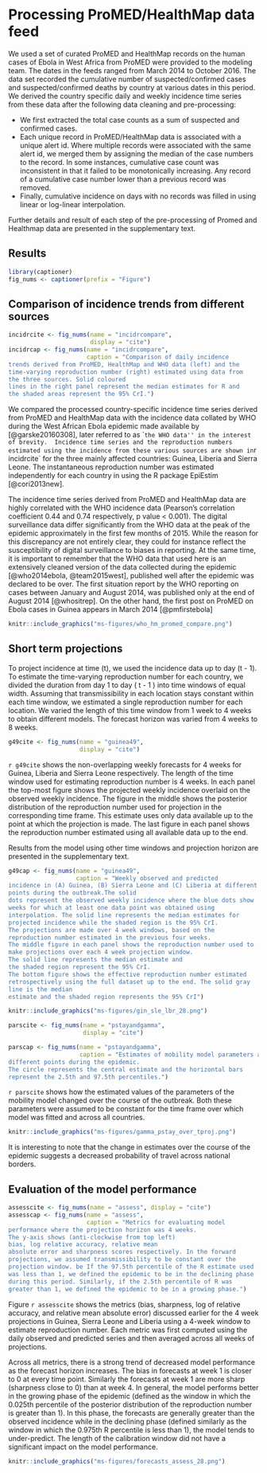 # Processing ProMED/HealthMap data feed

We used a set of curated ProMED and HealthMap records on the human 
cases of 
Ebola in West Africa from ProMED were provided to the modeling
team. The dates in the feeds ranged from March 2014 to October 2016.
The data set recorded the cumulative number of suspected/confirmed
cases and suspected/confirmed deaths by country at various dates
in this period. We derived the country specific daily and 
weekly incidence time series from these data after the 
following data cleaning and pre-processing:

+ We first extracted the total case
counts as a sum of suspected and confirmed cases. 
+ Each unique record 
in ProMED/HealthMap data is associated with a unique alert id.  Where
multiple records were associated with the same alert id, we merged
them by assigning the median of the case numbers to the record. In
some instances, cumulative case count was inconsistent in that it
failed to be monotonically increasing. Any record of a 
cumulative case number lower than a previous record was removed.
+ Finally, cumulative incidence on days with no records was
filled in using linear or log-linear interpolation. 

Further details and result of 
each step of the pre-processing of Promed and 
Healthmap data are presented in the supplementary text.


## Results
```r
library(captioner)
fig_nums <- captioner(prefix = "Figure")
```
## Comparison of incidence trends from different sources

```r
incidrcite <- fig_nums(name = "incidrcompare",
                       display = "cite")
incidrcap <- fig_nums(name = "incidrcompare",
                      caption = "Comparison of daily incidence
trends derived from ProMED, HealthMap and WHO data (left) and the
time-varying reproduction number (right) estimated using data from
the three sources. Solid coloured
lines in the right panel represent the median estimates for R and
the shaded areas represent the 95% CrI.")

```

We compared the processed country-specific incidence time 
series derived  from ProMED and HealthMap
data with the incidence data collated by WHO during the West 
African Ebola epidemic  made available by [@garske20160308], 
later referred to as ``the WHO data'' in the interest of brevity. 
Incidence time series and the reproduction numbers estimated using the
incidence from these various sources are shown in  
`r incidrcite` for the three mainly affected 
countries: Guinea, Liberia and Sierra Leone.  The instantaneous 
reproduction number was estimated independently for each country in
using the R package EpiEstim [@cori2013new]. 


The incidence time series derived from ProMED and HealthMap data are 
highly correlated with the WHO incidence data (Pearson's correlation
coefficient 0.44 and 0.74 respectively, p value < 0.001). The digital 
surveillance data differ significantly from the WHO data at the peak 
of the epidemic approximately in the first few months of 2015. While 
the reason for this discrepancy are not entirely clear, they could 
for instance reflect the susceptibility of digital surveillance to
biases in reporting. At the same time, it is important to remember
that the WHO data that used here is an extensively cleaned
version of the data collected during the epidemic [@who2014ebola, 
@team2015west], published well after the epidemic was declared to be 
over. The first situation report by the WHO reporting on 
cases between January and August 2014, was published only at the
end of August 2014 [@whositrep]. On the other hand, the first post
on ProMED on Ebola cases in Guinea appears in March 2014 [@pmfirstebola]


```r
knitr::include_graphics("ms-figures/who_hm_promed_compare.png")
```


## Short term projections

To project incidence at time \(t\), we used the incidence data up to 
day \(t - 1\). To estimate the time-varying reproduction number for 
each country, we divided the duration from day 1 to day \( t - 1 \) 
into time windows of equal width. 
Assuming that transmissibility in each location stays constant 
within each time window, we estimated 
a single reproduction number for each location. 
We varied the length of this time window from 1 week to 4 weeks 
to obtain different models. The forecast horizon was varied from
4 weeks to 8 weeks. 

```r
g49cite <- fig_nums(name = "guinea49",
                    display = "cite")

```
`r g49cite` shows the
non-overlapping weekly forecasts for 4 weeks for Guinea, Liberia and 
Sierra Leone respectively. The length of the
time window used for estimating reproduction number is 4 weeks.
In each panel the top-most figure shows the projected weekly 
incidence overlaid on the observed weekly incidence. 
The figure in the middle shows the posterior distribution of the 
reproduction number used for projection in the corresponding time
frame. 
This estimate uses only data available up to the point at which the
projection is made. The last figure in each panel
shows the reproduction number estimated using all available data up 
to the end.


Results from the model using other time windows and projection horizon 
are presented in the supplementary text.

```r
g49cap <- fig_nums(name = "guinea49",
                   caption = "Weekly observed and predicted
incidence in (A) Guinea, (B) Sierra Leone and (C) Liberia at different
points during the outbreak.The solid
dots represent the observed weekly incidence where the blue dots show
weeks for which at least one data point was obtained using
interpolation. The solid line represents the median estimates for
projected incidence while the shaded region is the 95% CrI.
The projections are made over 4 week windows, based on the
reproduction number estimated in the previous four weeks.
The middle figure in each panel shows the reproduction number used to
make projections over each 4 week projection window.
The solid line represents the median estimate and
the shaded region represent the 95% CrI.
The bottom figure shows the effective reproduction number estimated
retrospectively using the full dataset up to the end. The solid gray
line is the median
estimate and the shaded region represents the 95% CrI")
```

```r
knitr::include_graphics("ms-figures/gin_sle_lbr_28.png")
```

```r
parscite <- fig_nums(name = "pstayandgamma",
                     display = "cite")

parscap <- fig_nums(name = "pstayandgamma",
                    caption = "Estimates of mobility model parameters at
different points during the epidemic.
The circle represents the central estimate and the horizontal bars
represent the 2.5th and 97.5th percentiles.")
```
`r parscite` shows how the estimated values of 
the parameters of the mobility model changed over the course of
the outbreak. Both these parameters were assumed to be constant
for the time frame over which model was fitted and across all
countries. 

```r
knitr::include_graphics("ms-figures/gamma_pstay_over_tproj.png")
```

It is interesting to note that the change in estimates over the course 
of the epidemic suggests a decreased probability of 
travel across national borders.

## Evaluation of the model performance

```r
assesscite <- fig_nums(name = "assess", display = "cite")
assesscap <- fig_nums(name = "assess",
                      caption = "Metrics for evaluating model
performance where the projection horizon was 4 weeks.
The y-axis shows (anti-clockwise from top left)
bias, log relative accuracy, relative mean
absolute error and sharpness scores respectively. In the forward
projections, we assumed transmissibility to be constant over the
projection window. be If the 97.5th percentile of the R estimate used
was less than 1, we defined the epidemic to be in the declining phase
during this period. Similarly, if the 2.5th percentile of R was
greater than 1, we defined the epidemic to be in a growing phase.")
```
Figure `r assesscite` shows the metrics (bias,
sharpness, log of relative accuracy, and relative mean absolute error) 
discussed earlier for the 4 week projections in 
Guinea, Sierra Leone and Liberia using a 4-week window to estimate
reproduction number. Each metric was first computed using the daily
observed and predicted series and then averaged across all weeks of
projections.

Across all metrics, there is a strong trend of decreased model
performance as the forecast horizon increases. The bias in forecasts
at week 1 is closer to 0 at every time point. Similarly the forecasts
at week 1 are more sharp (sharpness close to 0) than at week 4. In
general, the model performs better in the growing phase of the
epidemic (defined as the window in which the 0.025th percentile of the
posterior distribution of the reproduction number is greater than 1). 
In this phase, the
forecasts are generally greater than the observed incidence while in 
the declining phase (defined similarly as the window in which the 
0.975th R percentile is less than 1), the model tends to 
under-predict. The
length of the calibration window did not have a significant impact on 
the model performance.




```r
knitr::include_graphics("ms-figures/forecasts_assess_28.png")
```
